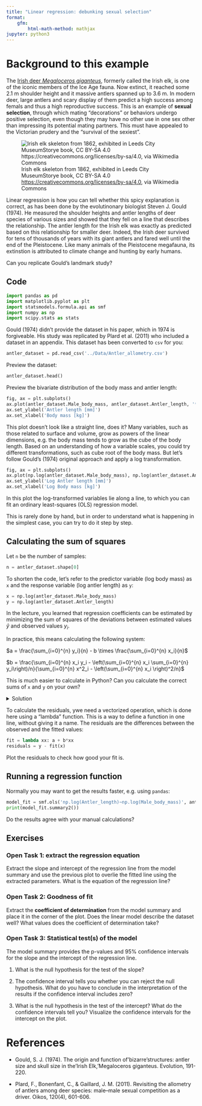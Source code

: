```yaml
---
title: "Linear regression: debunking sexual selection"
format: 
    gfm:
        html-math-method: mathjax
jupyter: python3
---
```


# Background to this example

The [Irish deer *Megaloceros giganteus*](https://en.wikipedia.org/wiki/Irish_elk), formerly called the Irish elk, is one of the iconic members of the Ice Age fauna. Now extinct, it reached some 2.1 m shoulder height and it massive antlers spanned up to 3.6 m. In modern deer, large antlers and scary display of them predict a high success among femals and thus a high reproductive success. This is an example of **sexual selection**, through which mating "decorations" or behaviors undergo positive selection, even though they may have no other use in one sex other than impressing its potential mating partners. This must have appealed to the Victorian prudery and the "survival of the sexiest".

![Irish elk skeleton from 1862, exhibited in Leeds City MuseumStorye book, CC BY-SA 4.0 <https://creativecommons.org/licenses/by-sa/4.0>, via Wikimedia Commons](../Img/512px-Leeds_City_Museum,_Irish_Elk.jpg){fig-alt="Irish elk skeleton from 1862, exhibited in Leeds City MuseumStorye book, CC BY-SA 4.0 <https://creativecommons.org/licenses/by-sa/4.0>, via Wikimedia Commons"}

Linear regression is how you can tell whether this spicy explanation is correct, as has been done by the evolutinonary biologist Steven J. Gould (1974). He measured the shoulder heights and antler lengths of deer species of various sizes and showed that they fell on
a line that describes the relationship. The antler length for the Irish elk was exactly as predicted based on this relationship for smaller deer. Indeed, the Irish deer survived for tens of thousands of years with its giant antlers and fared well until the end of the Pleistocene. Like many animals of the Pleistocene megafauna, its extinstion is attributed to climate change and hunting by early humans. 

Can you replicate Gould's landmark study?

## Code

```python
import pandas as pd
import matplotlib.pyplot as plt
import statsmodels.formula.api as smf
import numpy as np
import scipy.stats as stats
```

Gould (1974) didn't provide the dataset in his paper, which in 1974 is forgiveable. His study was replicated by Plard et al. (2011) who included a dataset in an appendix. This dataset has been converted to `csv` for you:

```python
antler_dataset = pd.read_csv('../Data/Antler_allometry.csv')
```

Preview the dataset:

```python
antler_dataset.head()
```

Preview the bivariate distribution of the body mass and antler length:

```python
fig, ax = plt.subplots()
ax.plot(antler_dataset.Male_body_mass, antler_dataset.Antler_length, '*')
ax.set_ylabel('Antler length [mm]')
ax.set_xlabel('Body mass [kg]')
```

This plot doesn't look like a straight line, does it? Many variables, such as those related to surface and volume, grow as powers of the linear dimensions, e.g. the body mass tends to grow as the cube of the body length. Based on an understanding of how a variable scales, you could try different transformations, such as cube root of the body mass. But let's follow Gould's (1974) original approach and apply a log transformation. 

```python
fig, ax = plt.subplots()
ax.plot(np.log(antler_dataset.Male_body_mass), np.log(antler_dataset.Antler_length), '*')
ax.set_ylabel('Log Antler length [mm]')
ax.set_xlabel('Log Body mass [kg]')
```

In this plot the log-transformed variables lie along a line, to which you can fit an ordinary least-squares (OLS) regression model.

This is rarely done by hand, but in order to understand what is happening in the simplest case, you can try to do it step by step.

## Calculating the sum of squares

Let `n` be the number of samples:
```python
n = antler_dataset.shape[0]
```

To shorten the code, let's refer to the predictor variable (log body mass) as `x` and the response variable (log antler length) as `y`:
```python
x = np.log(antler_dataset.Male_body_mass)
y = np.log(antler_dataset.Antler_length)
```

In the lecture, you learned that regression coefficients can be estimated by minimizing the sum of squares of the deviations between estimated values $\hat{y}$ and observed values $y_i$.

 In practice, this means calculating the following system:

$a = \frac{\sum_{i=0}^{n} y_i}{n} - b \times \frac{\sum_{i=0}^{n} x_i}{n}$

$b = \frac{\sum_{i=0}^{n} x_i y_i - \left(\sum_{i=0}^{n} x_i \sum_{i=0}^{n} y_i\right)/n}{\sum_{i=0}^{n} x^2_i - \left(\sum_{i=0}^{n} x_i \right)^2/n}$

This is much easier to calculate in Python? Can you calculate the correct sums of `x` and `y` on your own?

<details>
  <summary>Solution</summary>
```python
Sxx = np.sum(x**2) - np.sum(x)**2/n
Sxy = np.sum(x*y) - np.sum(x)*np.sum(y)/n
mean_x = np.mean(x)
mean_y = np.mean(y)
```

The slope and intercept of the regression line are then:
```python
b = Sxy/Sxx
a = mean_y - b*mean_x
```
</details>

To calculate the residuals, ywe need a vectorized operation, which is done here using a "lambda" function. This is a way to define a function in one line, without giving it a name. The residuals are the differences between the observed and the fitted values:
```python
fit = lambda xx: a + b*xx
residuals = y - fit(x)
```

Plot the residuals to check how good your fit is.

## Running a regression function

Normally you may want to get the results faster, e.g. using `pandas`:

```python
model_fit = smf.ols('np.log(Antler_length)~np.log(Male_body_mass)', antler_dataset).fit()
print(model_fit.summary2())
```

Do the results agree with your manual calculations?

## Exercises

### Open Task 1: extract the regression equation

Extract the slope and intercept of the regression line from the model summary and use the previous plot to overlie the fitted line using the extracted parameters. What is the equation of the regression line?

### Open Task 2: Goodness of fit

Extract the **coefficient of determination** from the model summary and place it in the corner of the plot. Does the linear model describe the dataset well? What values does the coefficient of determination take? 

### Open Task 3: Statistical test(s) of the model

The model summary provides the p-values and 95% confidence intervals for the slope and the intercept of the regression line.

1. What is the null hypothesis for the test of the slope? 

2. The confidence interval tells you whether you can reject the null hypothesis. What do you have to conclude in the interpretation of the results if the confidence interval includes zero?

3. What is the null hypothesis in the test of the intercept? What do the confidence intervals tell you? Visualize the confidence intervals for the intercept on the plot.

# References

- Gould, S. J. (1974). The origin and function of'bizarre'structures: antler size and skull size in the'Irish Elk,'Megaloceros giganteus. Evolution, 191-220.

- Plard, F., Bonenfant, C., & Gaillard, J. M. (2011). Revisiting the allometry of antlers among deer species: male–male sexual competition as a driver. Oikos, 120(4), 601-606.